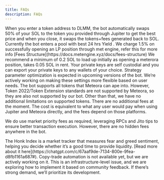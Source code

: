 ```yaml
---
title: FAQs
description: FAQs
---
```


<Cards>
<Card title="What does an open/close position mean and should i swap the token individually?">
When you enter a token address to DLMM, the bot automatically swaps 50% of your SOL to the token you provided through Jupiter to get the best price and when you close, it swaps the tokens+fees generated back to SOL.
</Card>

<Card title="What is the strategy used when opening a position?">
Currently the bot enters a pool with best 24 hrs Yield .
</Card>

<Card title="How much Fees does Met Engine charges?">
We charge 1.5% on successfully opening an LP position through met engine, refer this for more info [Fees Structure](https://docs.metengine.xyz/docs/fees-structure)
</Card>

<Card title="How much Sol should I send to get started with it?">
We recommend a minimum of 0.2 SOL to load up initially as opening a meterora position, takes 0.05 SOL in rent.
</Card>

<Card title="Is my wallet safe ?">
Your private keys are self custodial and you can export your private keys to any wallets of your choice. 
</Card>

<Card title="Can I customize the strategy parameters?">
Strategy parameter optimization is expected in upcoming versions of the bot. We’re actively working on making these settings more flexible based on user needs. 
</Card>

<Card title="Does the bot work with all tokens?">
The bot supports all tokens that Meteora can ape into. However, Token 2022/Token Extension standards are not supported by Meteora, so they are also not supported by our bot. Other than that, we have no additional limitations on supported tokens. 
</Card>

<Card title="Are there any additional fees besides the initial SOL requirement?">
There are no additional fees at the moment. The cost is equivalent to what any user would pay when using Jupiter and Meteora directly, and the fees depend on those platforms.

We do use market priority fees as required, leveraging RPCs and Jito tips to ensure better transaction execution. However, there are no hidden fees anywhere in the bot.
</Card>

<Card title="What is the Honk Index?">
The Honk Index is a market tracker that measures fear and greed sentiment, helping you decide whether it’s a good time to provide liquidity. [Read more about it here](https://chatgpt.com/c/67aaf9de-7134-800e-9fea-d8fb1161a687#).
</Card>

<Card title="Is copy-trade automation available?">
Copy-trade automation is not available yet, but we are actively working on it. This is an infrastructure-level issue, and we are exploring how to implement it based on community feedback. If there’s strong demand, we’ll prioritize its development.
</Card>

</Cards>